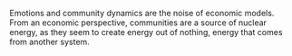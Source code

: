 
Emotions and community dynamics are the noise of economic models. From an economic perspective, communities are a source of nuclear energy, as they seem to create energy out of nothing, energy that comes from another system.
